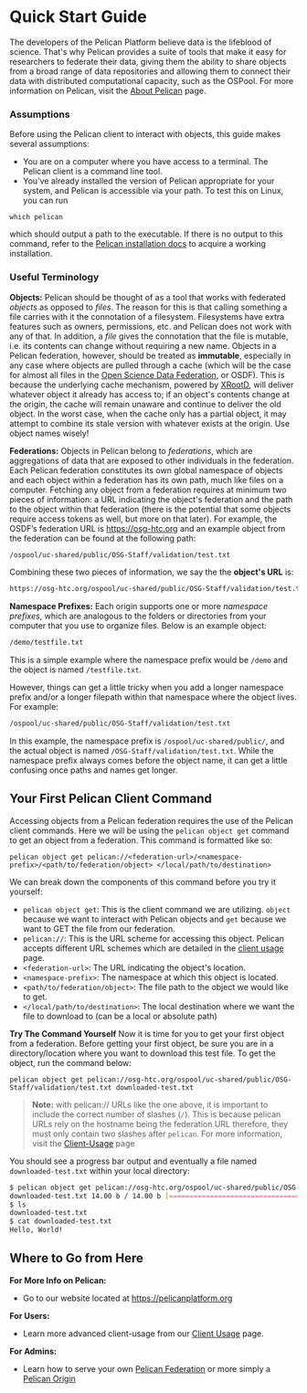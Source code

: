 
# Quick Start Guide
The developers of the Pelican Platform believe data is the lifeblood of science. That's why Pelican provides a suite of tools that make it easy for researchers to federate their data, giving them the ability to share objects from a broad range of data repositories and allowing them to connect their data with distributed computational capacity, such as the OSPool. For more information on Pelican, visit the [About Pelican](./index.mdx) page.

### Assumptions

Before using the Pelican client to interact with objects, this guide makes several assumptions:

- You are on a computer where you have access to a terminal. The Pelican client is a command line tool.
- You've already installed the version of Pelican appropriate for your system, and Pelican is accessible via your path. To test this on Linux, you can run
```console
which pelican
```
which should output a path to the executable. If there is no output to this command, refer to the [Pelican installation docs](./install.mdx) to acquire a working installation.

### Useful Terminology
**Objects:**
Pelican should be thought of as a tool that works with federated *objects* as opposed to *files*. The reason for this is that calling something a file carries with it the connotation of a filesystem. Filesystems have extra features such as owners, permissions, etc. and Pelican does not work with any of that. In addition, a *file* gives the connotation that the file is mutable, i.e. its contents can change without requiring a new name. Objects in a Pelican federation, however, should be treated as **immutable**, especially in any case where objects are pulled through a cache (which will be the case for almost all files in the [Open Science Data Federation](https://osg-htc.org/services/osdf), or OSDF). This is because the underlying cache mechanism, powered by [XRootD](https://xrootd.slac.stanford.edu/), will deliver whatever object it already has access to; if an object's contents change at the origin, the cache will remain unaware and continue to deliver the old object. In the worst case, when the cache only has a partial object, it may attempt to combine its stale version with whatever exists at the origin. Use object names wisely!

**Federations:**
Objects in Pelican belong to *federations*, which are aggregations of data that are exposed to other individuals in the federation. Each Pelican federation constitutes its own global namespace of objects and each object within a federation has its own path, much like files on a computer. Fetching any object from a federation requires at minimum two pieces of information: a URL indicating the object's federation and the path to the object within that federation (there is the potential that some objects require access tokens as well, but more on that later). For example, the OSDF’s federation URL is https://osg-htc.org and an example object from the federation can be found at the following path:
```bash
/ospool/uc-shared/public/OSG-Staff/validation/test.txt
```
Combining these two pieces of information, we say the the **object's URL** is:
```bash
https://osg-htc.org/ospool/uc-shared/public/OSG-Staff/validation/test.txt
```

**Namespace Prefixes:**
Each origin supports one or more *namespace prefixes*, which are analogous to the folders or directories from your computer that you use to organize files. Below is an example object:
```bash
/demo/testfile.txt
```
This is a simple example where the namespace prefix would be `/demo` and the object is named `/testfile.txt`.

However, things can get a little tricky when you add a longer namespace prefix and/or a longer filepath within that namespace where the object lives. For example:
```bash
/ospool/uc-shared/public/OSG-Staff/validation/test.txt
```
In this example, the namespace prefix is `/ospool/uc-shared/public/`, and the actual object is named `/OSG-Staff/validation/test.txt`. While the namespace prefix always comes before the object name, it can get a little confusing once paths and names get longer.


## Your First Pelican Client Command
Accessing objects from a Pelican federation requires the use of the Pelican client commands. Here we will be using the `pelican object get` command to get an object from a federation. This command is formatted like so:
```console
pelican object get pelican://<federation-url>/<namespace-prefix>/<path/to/federation/object> </local/path/to/destination>
```
We can break down the components of this command before you try it yourself:
- `pelican object get`: This is the client command we are utilizing. `object` because we want to interact with Pelican objects and `get` because we want to GET the file from our federation.
- `pelican://`: This is the URL scheme for accessing this object. Pelican accepts different URL schemes which are detailed in the [client usage](./client_usage.mdx#the-different-pelican-url-schemes) page.
- `<federation-url>`: The URL indicating the object's location.
- `<namespace-prefix>`: The namespace at which this object is located.
- `<path/to/federation/object>`: The file path to the object we would like to get.
- `</local/path/to/destination>`: The local destination where we want the file to download to (can be a local or absolute path)

**Try The Command Yourself**
Now it is time for you to get your first object from a federation. Before getting your first object, be sure you are in a directory/location where you want to download this test file. To get the object, run the command below:
```console
pelican object get pelican://osg-htc.org/ospool/uc-shared/public/OSG-Staff/validation/test.txt downloaded-test.txt
```
>**Note:** with pelican:// URLs like the one above, it is important to include the correct number of slashes (`/`). This is because pelican URLs rely on the hostname being the federation URL therefore, they must only contain two slashes after `pelican`. For more information, visit the [Client-Usage](./client_usage.mdx#the-different-pelican-url-schemes) page

You should see a progress bar output and eventually a file named `downloaded-test.txt` within your local directory:
```bash
$ pelican object get pelican://osg-htc.org/ospool/uc-shared/public/OSG-Staff/validation/test.txt downloaded-test.txt
downloaded-test.txt 14.00 b / 14.00 b [==============================================================================] Done!
$ ls
downloaded-test.txt
$ cat downloaded-test.txt
Hello, World!
```

## Where to Go from Here
**For More Info on Pelican:**
- Go to our website located at https://pelicanplatform.org

**For Users:**
- Learn more advanced client-usage from our [Client Usage](./client-usage.mdx) page.

**For Admins:**
- Learn how to serve your own [Pelican Federation](./serving_a_federation.mdx) or more simply a [Pelican Origin](./serving_an_origin.mdx)
